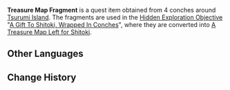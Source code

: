{{Item Infobox
|id           = 101576
|title        = Treasure Map Fragment
|image        = Item Treasure Clue.png
|type         = Quest Items
|description  = A treasure map fragment left behind by Shitoki's brother. The vellum made from animal hide has the faint scent of sea-salt on it.
|source1      = Obtained from conches around [[Tsurumi Island]]
}}
'''Treasure Map Fragment''' is a quest item obtained from 4 conches around [[Tsurumi Island]]. The fragments are used in the [[Hidden Exploration Objective]] "[[A Gift To Shitoki, Wrapped In Conches]]", where they are converted into [[A Treasure Map Left for Shitoki]].

==Other Languages==
{{Other Languages|default_hidden = 1
|en      = Treasure Map Fragment
|zhs     = 「藏宝图」的碎片
|zhs_rm  = "Cángbǎotú" de Suìpiàn
|zht     = 「藏寶圖」的碎片
|zht_rm  = "Cángbǎotú" de Suìpiàn
|ja      = 「宝の地図」の欠片
|ja_rm   = "Takara no Chizu" no Kakera
|ko      = 「보물지도」 조각
|ko_rm   = 
|es      = Fragmento de mapa del tesoro
|fr      = Morceau de carte au trésor
|ru      = Фрагмент карты сокровищ
|th      = ชิ้นส่วนแผนที่ขุมทรัพย์
|th_rm   = 
|vi      = Mảnh "Bản Đồ Kho Báu"
|de      = Schatzkartenfragment
|id      = Sobekan Peta Harta Karun
|pt      = Fragmento do Mapa do Tesouro
}}

==Change History==
{{Change History|2.2}}